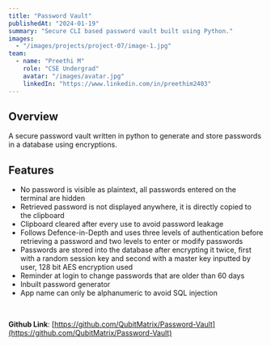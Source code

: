 ```yaml
---
title: "Password Vault"
publishedAt: "2024-01-19"
summary: "Secure CLI based password vault built using Python."
images:
  - "/images/projects/project-07/image-1.jpg"
team:
  - name: "Preethi M"
    role: "CSE Undergrad"
    avatar: "/images/avatar.jpg"
    linkedIn: "https://www.linkedin.com/in/preethim2403"
---
```


## Overview
A secure password vault written in python to generate and store passwords in a database using encryptions.

## Features
- No password is visible as plaintext, all passwords entered on the terminal are hidden
- Retrieved password is not displayed anywhere, it is directly copied to the clipboard
- Clipboard cleared after every use to avoid password leakage
- Follows Defence-in-Depth and uses three levels of authentication before retrieving a password and two levels to enter or modify passwords
- Passwords are stored into the database after encrypting it twice, first with a random session key and second with a master key inputted by user, 128 bit AES encryption used
- Reminder at login to change passwords that are older than 60 days
- Inbuilt password generator
- App name can only be alphanumeric to avoid SQL injection   

<br/>

**Github Link**: [https://github.com/QubitMatrix/Password-Vault](https://github.com/QubitMatrix/Password-Vault)